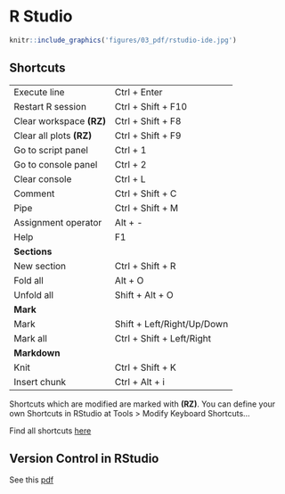 # R Studio

<a href="figures/03_pdf/rstudio-ide.pdf" target="_blank"> 
```r
knitr::include_graphics('figures/03_pdf/rstudio-ide.jpg')
```
</a>


## Shortcuts

<table class = "deftab">
  <tr>
    <td>Execute line</td>
    <td>Ctrl + Enter</td>
  </tr>
  <tr>
    <td>Restart R session</td>
    <td>Ctrl + Shift + F10</td>
  </tr>
  <tr>
    <td>Clear workspace **(RZ)**</td>
    <td>Ctrl + Shift + F8</td>
  </tr>
    <tr>
    <td>Clear all plots **(RZ)**</td>
    <td>Ctrl + Shift + F9</td>
  </tr>
  <tr>
    <td>Go to script panel</td>
    <td>Ctrl + 1</td>
  </tr>
  <tr>
    <td>Go to console panel</td>
    <td>Ctrl + 2</td>
  </tr>
  <tr>
    <td>Clear console</td>
    <td>Ctrl + L</td>
  </tr>
  <tr>
    <td>Comment</td>
    <td>Ctrl + Shift + C</td>
  </tr>
  <tr>
    <td>Pipe</td>
    <td>Ctrl + Shift + M</td>
  </tr>
  <tr>
    <td>Assignment operator</td>
    <td>Alt + -</td>
  </tr>
  <tr>
    <td>Help</td>
    <td>F1</td>
  </tr>
  <tr>
    <td>**Sections**</td>
    <td></td>
  </tr>
  <tr>
    <td>New section</td>
    <td>Ctrl + Shift + R</td>
  </tr>
  <tr>
    <td>Fold all</td>
    <td>Alt + O</td>
  </tr>
  <tr>
    <td>Unfold all</td>
    <td>Shift + Alt + O</td>
  </tr>
  <tr>
    <td>**Mark**</td>
    <td></td>
  </tr>
  <tr>
    <td>Mark</td>
    <td>Shift + Left/Right/Up/Down</td>
  </tr>
  <tr>
    <td>Mark all</td>
    <td>Ctrl + Shift + Left/Right</td>
  </tr>
  <tr>
    <td>**Markdown**</td>
    <td></td>
  </tr>
  <tr>
    <td>Knit</td>
    <td>Ctrl + Shift + K</td>
  </tr>
  <tr>
    <td>Insert chunk</td>
    <td>Ctrl + Alt + i</td>
  </tr>
</table>

Shortcuts which are modified are marked with **(RZ)**. You can define your own Shortcuts in RStudio at Tools > Modify Keyboard Shortcuts...

Find all shortcuts [here](https://support.rstudio.com/hc/en-us/articles/200711853-Keyboard-Shortcuts)


## Version Control in RStudio

See this <a href="figures/03_pdf/version_control_in_RStudio.pdf" target="_blank">pdf</a>

